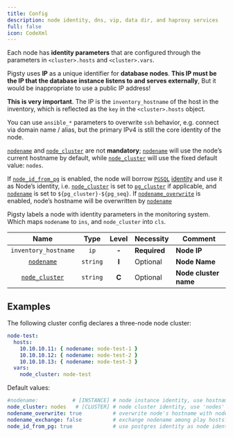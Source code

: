 ```yaml
---
title: Config
description: node identity, dns, vip, data dir, and haproxy services
full: false
icon: CodeXml
---
```


Each node has **identity parameters** that are configured through the parameters in `<cluster>.hosts` and `<cluster>.vars`.

Pigsty uses **IP** as a unique identifier for **database nodes**. **This IP must be the IP that the database instance listens to and serves externally**, But it would be inappropriate to use a public IP address!

**This is very important**. The IP is the `inventory_hostname` of the host in the inventory, which is reflected as the `key` in the `<cluster>.hosts` object.

You can use `ansible_*` parameters to overwrite `ssh` behavior, e.g. connect via domain name / alias, but the primary IPv4 is still the core identity of the node.

[`nodename`](https://pigsty.io/docs/node/param/#nodename) and [`node_cluster`](https://pigsty.io/docs/node/param/#node_cluster) are not **mandatory**; [`nodename`](https://pigsty.io/docs/node/param/#nodename) will use the node’s current hostname by default, while [`node_cluster`](https://pigsty.io/docs/node/param/#node_cluster) will use the fixed default value: `nodes`.

If [`node_id_from_pg`](https://pigsty.io/docs/node/param/#node_id_from_pg) is enabled, the node will borrow [`PGSQL`](https://pigsty.io/docs/pgsql/) [identity](/docs/pgsql/param#pg_id) and use it as Node’s identity, i.e. [`node_cluster`](https://pigsty.io/docs/node/param/#node_cluster) is set to [`pg_cluster`](/docs/pgsql/param#pg_cluster) if applicable, and [`nodename`](https://pigsty.io/docs/node/param/#nodename) is set to `${pg_cluster}-${pg_seq}`. If [`nodename_overwrite`](https://pigsty.io/docs/node/param/#nodename_overwrite) is enabled, node’s hostname will be overwritten by [`nodename`](https://pigsty.io/docs/node/param/#nodename)

Pigsty labels a node with identity parameters in the monitoring system. Which maps `nodename` to `ins`, and `node_cluster` into `cls`.

|                    Name                    |   Type   | Level | Necessity    | Comment               |
|:------------------------------------------:|:--------:|:-----:|--------------|-----------------------|
|            `inventory_hostname`            |   `ip`   | **-** | **Required** | **Node IP**           |
|  [`nodename`](/docs/node/param#nodename)   | `string` | **I** | Optional     | **Node Name**         |
| [`node_cluster`](/docs/node/#node_cluster) | `string` | **C** | Optional     | **Node cluster name** |


## Examples

The following cluster config declares a three-node node cluster:

```yaml
node-test:
  hosts:
    10.10.10.11: { nodename: node-test-1 }
    10.10.10.12: { nodename: node-test-2 }
    10.10.10.13: { nodename: node-test-3 }
  vars:
    node_cluster: node-test
```

Default values:

```yaml
#nodename:           # [INSTANCE] # node instance identity, use hostname if missing, optional
node_cluster: nodes   # [CLUSTER] # node cluster identity, use 'nodes' if missing, optional
nodename_overwrite: true          # overwrite node's hostname with nodename?
nodename_exchange: false          # exchange nodename among play hosts?
node_id_from_pg: true             # use postgres identity as node identity if applicable?
```